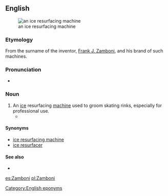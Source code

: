 ==English==
[[File:Zamboni.jpg|thumb|an ice resurfacing machine]]

===Etymology===
From the surname of the inventor, [[w:Frank Zamboni|Frank J. Zamboni]], and his brand of such machines.

{{trademark erosion|Zamboni|[http://www.zamboni.com/copyright.html#trademark Frank J. Zamboni & Co. Inc.]|lang=en}}

===Pronunciation===
* {{a|UK}} {{IPA|/zæmˈbəʊ.ni/|lang=en}}

===Noun===
{{en-noun}}

# An [[ice]] resurfacing [[machine]] used to groom skating rinks, especially for professional use.
#* {{seeCites}}

====Synonyms====
* [[ice resurfacing machine]]
* [[ice resurfacer]]

====See also====
* {{pedia}}

[[Category:English eponyms]]

[[es:Zamboni]]
[[pl:Zamboni]]
